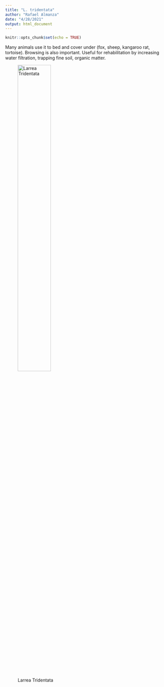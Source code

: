 ```yaml
---
title: "L. tridentata"
author: "Rafael Almanza"
date: "4/28/2021"
output: html_document
---
```


```r
knitr::opts_chunk$set(echo = TRUE)
```
Many animals use it to bed and cover under (fox, sheep, kangaroo rat, tortoise). Browsing is also important. Useful for rehabilitation by increasing water filtration, trapping fine soil, organic matter.


![Larrea Tridentata](larrea.jpg){#id .class width=50% height=50%}